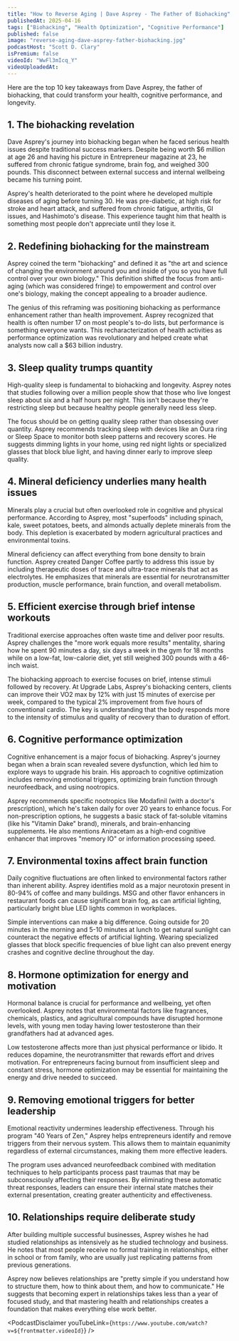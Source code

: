 ```yaml
---
title: "How to Reverse Aging | Dave Asprey - The Father of Biohacking"
publishedAt: 2025-04-16
tags: ["Biohacking", "Health Optimization", "Cognitive Performance"]
published: false
image: "reverse-aging-dave-asprey-father-biohacking.jpg"
podcastHost: "Scott D. Clary"
isPremium: false
videoId: "WwFl3mIcq_Y"
videoUploadedAt:
---
```



<PodcastSummaryPageLayout frontmatter={frontmatter}>

Here are the top 10 key takeaways from Dave Asprey, the father of biohacking, that could transform your health, cognitive performance, and longevity.

## 1. The biohacking revelation

Dave Asprey's journey into biohacking began when he faced serious health issues despite traditional success markers. Despite being worth $6 million at age 26 and having his picture in Entrepreneur magazine at 23, he suffered from chronic fatigue syndrome, brain fog, and weighed 300 pounds. This disconnect between external success and internal wellbeing became his turning point.

Asprey's health deteriorated to the point where he developed multiple diseases of aging before turning 30. He was pre-diabetic, at high risk for stroke and heart attack, and suffered from chronic fatigue, arthritis, GI issues, and Hashimoto's disease. This experience taught him that health is something most people don't appreciate until they lose it.

## 2. Redefining biohacking for the mainstream

Asprey coined the term "biohacking" and defined it as "the art and science of changing the environment around you and inside of you so you have full control over your own biology." This definition shifted the focus from anti-aging (which was considered fringe) to empowerment and control over one's biology, making the concept appealing to a broader audience.

The genius of this reframing was positioning biohacking as performance enhancement rather than health improvement. Asprey recognized that health is often number 17 on most people's to-do lists, but performance is something everyone wants. This recharacterization of health activities as performance optimization was revolutionary and helped create what analysts now call a $63 billion industry.

## 3. Sleep quality trumps quantity

High-quality sleep is fundamental to biohacking and longevity. Asprey notes that studies following over a million people show that those who live longest sleep about six and a half hours per night. This isn't because they're restricting sleep but because healthy people generally need less sleep.

The focus should be on getting quality sleep rather than obsessing over quantity. Asprey recommends tracking sleep with devices like an Oura ring or Sleep Space to monitor both sleep patterns and recovery scores. He suggests dimming lights in your home, using red night lights or specialized glasses that block blue light, and having dinner early to improve sleep quality.

## 4. Mineral deficiency underlies many health issues

Minerals play a crucial but often overlooked role in cognitive and physical performance. According to Asprey, most "superfoods" including spinach, kale, sweet potatoes, beets, and almonds actually deplete minerals from the body. This depletion is exacerbated by modern agricultural practices and environmental toxins.

Mineral deficiency can affect everything from bone density to brain function. Asprey created Danger Coffee partly to address this issue by including therapeutic doses of trace and ultra-trace minerals that act as electrolytes. He emphasizes that minerals are essential for neurotransmitter production, muscle performance, brain function, and overall metabolism.

## 5. Efficient exercise through brief intense workouts

Traditional exercise approaches often waste time and deliver poor results. Asprey challenges the "more work equals more results" mentality, sharing how he spent 90 minutes a day, six days a week in the gym for 18 months while on a low-fat, low-calorie diet, yet still weighed 300 pounds with a 46-inch waist.

The biohacking approach to exercise focuses on brief, intense stimuli followed by recovery. At Upgrade Labs, Asprey's biohacking centers, clients can improve their VO2 max by 12% with just 15 minutes of exercise per week, compared to the typical 2% improvement from five hours of conventional cardio. The key is understanding that the body responds more to the intensity of stimulus and quality of recovery than to duration of effort.

## 6. Cognitive performance optimization

Cognitive enhancement is a major focus of biohacking. Asprey's journey began when a brain scan revealed severe dysfunction, which led him to explore ways to upgrade his brain. His approach to cognitive optimization includes removing emotional triggers, optimizing brain function through neurofeedback, and using nootropics.

Asprey recommends specific nootropics like Modafinil (with a doctor's prescription), which he's taken daily for over 20 years to enhance focus. For non-prescription options, he suggests a basic stack of fat-soluble vitamins (like his "Vitamin Dake" brand), minerals, and brain-enhancing supplements. He also mentions Aniracetam as a high-end cognitive enhancer that improves "memory IO" or information processing speed.

## 7. Environmental toxins affect brain function

Daily cognitive fluctuations are often linked to environmental factors rather than inherent ability. Asprey identifies mold as a major neurotoxin present in 80-94% of coffee and many buildings. MSG and other flavor enhancers in restaurant foods can cause significant brain fog, as can artificial lighting, particularly bright blue LED lights common in workplaces.

Simple interventions can make a big difference. Going outside for 20 minutes in the morning and 5-10 minutes at lunch to get natural sunlight can counteract the negative effects of artificial lighting. Wearing specialized glasses that block specific frequencies of blue light can also prevent energy crashes and cognitive decline throughout the day.

## 8. Hormone optimization for energy and motivation

Hormonal balance is crucial for performance and wellbeing, yet often overlooked. Asprey notes that environmental factors like fragrances, chemicals, plastics, and agricultural compounds have disrupted hormone levels, with young men today having lower testosterone than their grandfathers had at advanced ages.

Low testosterone affects more than just physical performance or libido. It reduces dopamine, the neurotransmitter that rewards effort and drives motivation. For entrepreneurs facing burnout from insufficient sleep and constant stress, hormone optimization may be essential for maintaining the energy and drive needed to succeed.

## 9. Removing emotional triggers for better leadership

Emotional reactivity undermines leadership effectiveness. Through his program "40 Years of Zen," Asprey helps entrepreneurs identify and remove triggers from their nervous system. This allows them to maintain equanimity regardless of external circumstances, making them more effective leaders.

The program uses advanced neurofeedback combined with meditation techniques to help participants process past traumas that may be subconsciously affecting their responses. By eliminating these automatic threat responses, leaders can ensure their internal state matches their external presentation, creating greater authenticity and effectiveness.

## 10. Relationships require deliberate study

After building multiple successful businesses, Asprey wishes he had studied relationships as intensively as he studied technology and business. He notes that most people receive no formal training in relationships, either in school or from family, who are usually just replicating patterns from previous generations.

Asprey now believes relationships are "pretty simple if you understand how to structure them, how to think about them, and how to communicate." He suggests that becoming expert in relationships takes less than a year of focused study, and that mastering health and relationships creates a foundation that makes everything else work better.

<PodcastDisclaimer
  youTubeLink={`https://www.youtube.com/watch?v=${frontmatter.videoId}`}
/>

</PodcastSummaryPageLayout>
